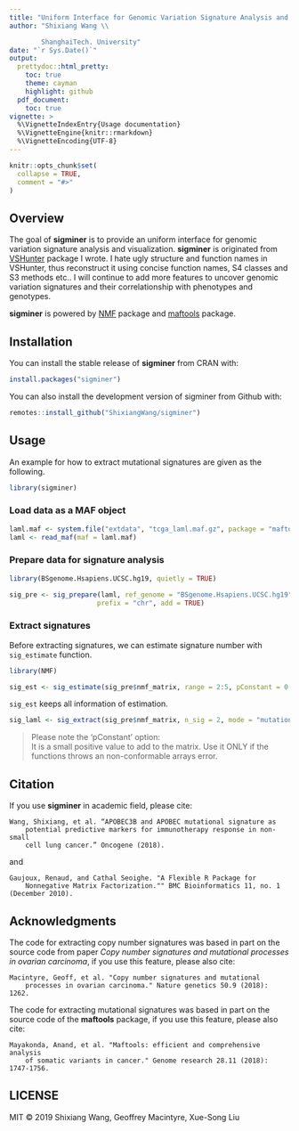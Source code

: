 ```yaml
---
title: "Uniform Interface for Genomic Variation Signature Analysis and Visualization"
author: "Shixiang Wang \\

        ShanghaiTech. University"
date: "`r Sys.Date()`"
output:
  prettydoc::html_pretty:
    toc: true
    theme: cayman
    highlight: github
  pdf_document:
    toc: true
vignette: >
  %\VignetteIndexEntry{Usage documentation}
  %\VignetteEngine{knitr::rmarkdown}
  %\VignetteEncoding{UTF-8}
---
```


```r
knitr::opts_chunk$set(
  collapse = TRUE,
  comment = "#>"
)
```

## Overview

The goal of **sigminer** is to provide an uniform interface for genomic variation signature analysis and visualization. **sigminer** is originated from [VSHunter](https://github.com/ShixiangWang/VSHunter) package I wrote. I hate ugly structure and function names in VSHunter, thus reconstruct it using concise function names, S4 classes and S3 methods etc.. I will continue to add more features to uncover genomic variation signatures and their correlationship with phenotypes and genotypes.

**sigminer** is powered by [NMF](https://github.com/renozao/NMF) package and [maftools](https://github.com/PoisonAlien/maftools) package.

## Installation

You can install the stable release of **sigminer** from CRAN with:

```r
install.packages("sigminer")
```

You can also install the development version of sigminer from Github with:

```r
remotes::install_github("ShixiangWang/sigminer")
```


## Usage

An example for how to extract mutational signatures are given as the following.

```r
library(sigminer)
```

### Load data as a MAF object

```r
laml.maf <- system.file("extdata", "tcga_laml.maf.gz", package = "maftools")
laml <- read_maf(maf = laml.maf)
```



### Prepare data for signature analysis

```r
library(BSgenome.Hsapiens.UCSC.hg19, quietly = TRUE)

sig_pre <- sig_prepare(laml, ref_genome = "BSgenome.Hsapiens.UCSC.hg19", 
                      prefix = "chr", add = TRUE)
```


### Extract signatures

Before extracting signatures, we can estimate signature number with `sig_estimate` function.

```r
library(NMF)
```


```r
sig_est <- sig_estimate(sig_pre$nmf_matrix, range = 2:5, pConstant = 0.01)
```

`sig_est` keeps all information of estimation.


```r
sig_laml <- sig_extract(sig_pre$nmf_matrix, n_sig = 2, mode = "mutation", pConstant = 0.01)
```

> Please note the 'pConstant' option: 	
It is a small positive value to add to the matrix. Use it ONLY if the functions throws an non-conformable arrays error.

## Citation

If you use **sigminer** in academic field, please cite:

```
Wang, Shixiang, et al. “APOBEC3B and APOBEC mutational signature as
    potential predictive markers for immunotherapy response in non-small
    cell lung cancer.” Oncogene (2018).
```

and

```
Gaujoux, Renaud, and Cathal Seoighe. "A Flexible R Package for 
    Nonnegative Matrix Factorization."" BMC Bioinformatics 11, no. 1 (December 2010).
```

## Acknowledgments

The code for extracting copy number signatures was based in part on the source code 
from paper *Copy number signatures and mutational processes in ovarian carcinoma*, 
if you use this feature, please also cite:

```
Macintyre, Geoff, et al. "Copy number signatures and mutational
    processes in ovarian carcinoma." Nature genetics 50.9 (2018): 1262.
```

The code for extracting mutational signatures was based in part on the source 
code of the **maftools** package, if you use this feature, please also cite:

```
Mayakonda, Anand, et al. "Maftools: efficient and comprehensive analysis
    of somatic variants in cancer." Genome research 28.11 (2018): 1747-1756.
```


## LICENSE

MIT &copy; 2019 Shixiang Wang, Geoffrey Macintyre, Xue-Song Liu
